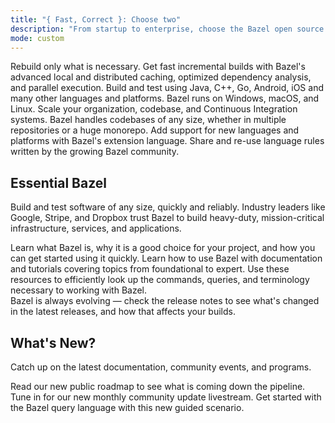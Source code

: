 ```yaml
---
title: "{ Fast, Correct }: Choose two"
description: "From startup to enterprise, choose the Bazel open source project to build and test your multi-language, multi-platform projects."
mode: custom
---
```


<div class="w-11/12 mx-auto px-6 py-8">
<div class="bg-gradient-to-r from-green-600 to-green-800 p-6 rounded-lg">
<Columns cols={4}>
  <Card
    title="Build better"
    icon="gauge-max"
    href="/basics"
  >
Rebuild only what is necessary. Get fast incremental builds with Bazel's advanced local and distributed caching, optimized dependency analysis, and parallel execution.
  </Card>
  <Card
    title="Multilingual magic"
    icon="language"
    href="/tutorials"
  >
   Build and test using Java, C++, Go, Android, iOS and many other languages and platforms. Bazel runs on Windows, macOS, and Linux.
  </Card>
    <Card
    title="Simply scalable"
    icon="arrows-maximize"
    href="/remote-execution"
  >
    Scale your organization, codebase, and Continuous Integration systems. Bazel handles codebases of any size, whether in multiple repositories or a huge monorepo.
  </Card>
  <Card
    title="Endlessly extensible"
    icon="gear"
    href="/writing-rules"
  >
    Add support for new languages and platforms with Bazel's extension language. Share and re-use language rules written by the growing Bazel community.
  </Card>
</Columns>
</div>

Essential Bazel
---------------
Build and test software of any size, quickly and reliably. Industry leaders like Google, Stripe, and Dropbox trust Bazel to build heavy-duty, mission-critical infrastructure, services, and applications.

<Columns cols={3}>

<Card title="Get started" cta="Get Started" img="/images/essential_start.svg">
Learn what Bazel is, why it is a good choice for your project, and how you can get started using it quickly.
</Card>
<Card title="User's guide" cta="Read the docs" img="/images/essential_guide.svg">
Learn how to use Bazel with documentation and tutorials covering topics from foundational to expert.

</Card>
<Card title="Reference guide" cta="Search the guide" img="/images/essential_reference.svg">
Use these resources to efficiently look up the commands, queries, and terminology necessary to working with Bazel.

</Card>


</Columns>


<div className="max-w-64">
<Card title="Release Notes" img="/images/release_notes.svg" cta="View notes" link="https://github.com/bazelbuild/bazel/releases/latest">
Bazel is always evolving — check the release notes to see what's changed in the latest releases, and how that affects your builds.
</Card>
</div>

What's New?
-----------

Catch up on the latest documentation, community events, and programs.
<Columns cols={3}>

<Card title="Roadmap" img="/images/new_1.svg" href="/about/roadmap">
Read our new public roadmap to see what is coming down the pipeline.
</Card>
<Card title="Community updates" img="/images/new_3.svg" href="/community/update">
Tune in for our new monthly community update livestream.
</Card>
<Card title="Query quickstart tutorial" img="/images/new_2.svg" href="/query/quickstart">
Get started with the Bazel query language with this new guided scenario.
</Card>


</Columns>
</div>

